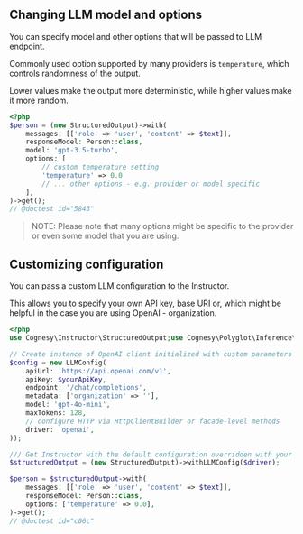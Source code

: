 ## Changing LLM model and options

You can specify model and other options that will be passed to LLM endpoint.

Commonly used option supported by many providers is `temperature`, which controls randomness of the output.

Lower values make the output more deterministic, while higher values make it more random.

```php
<?php
$person = (new StructuredOutput)->with(
    messages: [['role' => 'user', 'content' => $text]],
    responseModel: Person::class,
    model: 'gpt-3.5-turbo',
    options: [
        // custom temperature setting
        'temperature' => 0.0
        // ... other options - e.g. provider or model specific
    ],
)->get();
// @doctest id="5843"
```

> NOTE: Please note that many options might be specific to the provider or even some model that you are using.

## Customizing configuration

You can pass a custom LLM configuration to the Instructor.

This allows you to specify your own API key, base URI or,
which might be helpful in the case you are using OpenAI - organization.

```php
<?php
use Cognesy\Instructor\StructuredOutput;use Cognesy\Polyglot\Inference\Config\LLMConfig;

// Create instance of OpenAI client initialized with custom parameters
$config = new LLMConfig(
    apiUrl: 'https://api.openai.com/v1',
    apiKey: $yourApiKey,
    endpoint: '/chat/completions',
    metadata: ['organization' => ''],
    model: 'gpt-4o-mini',
    maxTokens: 128,
    // configure HTTP via HttpClientBuilder or facade-level methods
    driver: 'openai',
));

/// Get Instructor with the default configuration overridden with your own
$structuredOutput = (new StructuredOutput)->withLLMConfig($driver);

$person = $structuredOutput->with(
    messages: [['role' => 'user', 'content' => $text]],
    responseModel: Person::class,
    options: ['temperature' => 0.0],
)->get();
// @doctest id="c06c"
```
